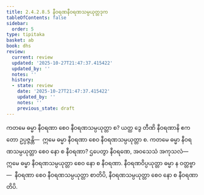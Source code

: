 ```yaml
---
title: 2.4.2.8.5 နီဝရဏနီဝရဏသမ္ပယုတ္တဒုက
tableOfContents: false
sidebar:
  order: 5
type: tipitaka
basket: ab
book: dhs
review:
  current: review
  updated: '2025-10-27T21:47:37.415422'
  updated_by: ''
  notes: ''
  history:
  - state: review
    date: '2025-10-27T21:47:37.415422'
    updated_by: ''
    notes: ''
    previous_state: draft
---
```



<ReviewStatus review={frontmatter.review} showDetails={true} />

<HypothesisAnnotation frontmatter={frontmatter} />

<DynamicBreadcrumb />

<Division number="1511" book="dhs" e="ch" v="29" p="285">

<Paragraph number="2222" book="dhs">
ကတမေ ဓမ္မာ နီဝရဏာ စေဝ နီဝရဏသမ္ပယုတ္တာ စ? ယတ္ထ ဒွေ တီဏိ နီဝရဏာနိ ဧကတော ဥပ္ပဇ္ဇန္တိ—  ဣမေ ဓမ္မာ နီဝရဏာ စေဝ နီဝရဏသမ္ပယုတ္တာ စ.
</Paragraph>

</Division>
<Division number="1512" book="dhs" e="ch" v="29" p="285">

<Paragraph number="2223" book="dhs">
ကတမေ ဓမ္မာ နီဝရဏသမ္ပယုတ္တာ စေဝ နော စ နီဝရဏာ? ဌပေတွာ နီဝရဏေ, အဝသေသံ အကုသလံ—  ဣမေ ဓမ္မာ နီဝရဏသမ္ပယုတ္တာ စေဝ နော စ နီဝရဏာ. နီဝရဏဝိပ္ပယုတ္တာ ဓမ္မာ န ဝတ္တဗ္ဗာ—  နီဝရဏာ စေဝ နီဝရဏသမ္ပယုတ္တာ စာတိပိ, နီဝရဏသမ္ပယုတ္တာ စေဝ နော စ နီဝရဏာတိပိ.
</Paragraph>
</Division>